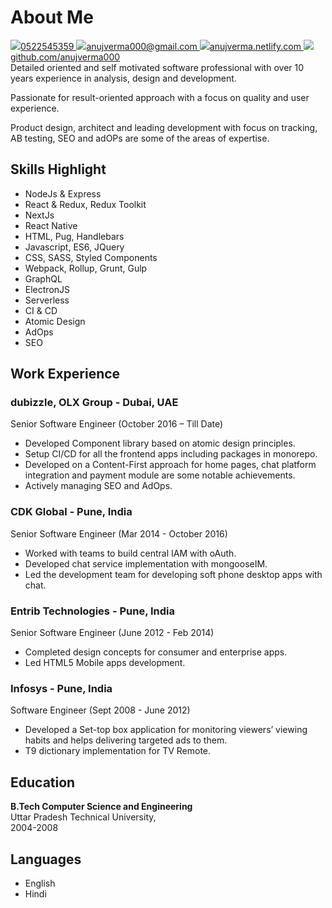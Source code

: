 
<div className={styles.Document}>

# About Me

<div className={styles.contact}>

  <a className={styles.contactItem} href="tel:+971-522545359">
    <img className={styles.contactIcon} src="images/whatsapp.png"/>0522545359
  </a>
  

  <a className={styles.contactItem} href="mailto:anujverma000@gmail.com">
    <img className={styles.contactIcon} src="images/gmail.png"/>anujverma000@gmail.com
  </a>
  

  <a className={styles.contactItem} href="https://anujverma.netlify.com/">
    <img className={styles.contactIcon} src="images/web.png"/>anujverma.netlify.com
  </a>
  

  <a className={styles.contactItem} href="https://github.com/anujverma000/">
    <img className={styles.contactIcon} src="images/github.png"/>github.com/anujverma000
  </a>
</div>
Detailed oriented and self motivated software professional with over 10 years experience
in analysis, design and development.

Passionate for result-oriented approach with a focus on quality and user experience.

Product design, architect and leading development with focus on tracking, AB testing, SEO and adOPs are some of the areas of expertise.

## Skills Highlight

- NodeJs & Express
- React & Redux, Redux Toolkit
- NextJs
- React Native
- HTML, Pug, Handlebars
- Javascript, ES6, JQuery
- CSS, SASS, Styled Components
- Webpack, Rollup, Grunt, Gulp
- GraphQL
- ElectronJS
- Serverless
- CI & CD
- Atomic Design
- AdOps
- SEO

## Work Experience

### dubizzle, OLX Group - Dubai, UAE
Senior Software Engineer (October 2016 – Till Date)

- Developed Component library based on atomic design principles.
- Setup CI/CD for all the frontend apps including packages in monorepo.
- Developed on a Content-First approach for home pages, chat platform integration and payment module are some notable achievements.
- Actively managing SEO and AdOps.

### CDK Global - Pune, India
Senior Software Engineer (Mar 2014 - October 2016)

- Worked with teams to build central IAM with oAuth.
- Developed chat service implementation with mongooseIM.
- Led the development team for developing soft phone desktop apps with chat.

### Entrib Technologies - Pune, India
Senior Software Engineer (June 2012 - Feb 2014)

- Completed design concepts for consumer and enterprise apps.
- Led HTML5 Mobile apps development.

### Infosys - Pune, India
Software Engineer (Sept 2008 - June 2012)

- Developed a Set-top box application for monitoring viewers’ viewing habits and helps delivering targeted ads to them.
- T9 dictionary implementation for TV Remote.

## Education

**B.Tech Computer Science and Engineering**  
Uttar Pradesh Technical University,  
2004-2008

## Languages

- English
- Hindi

</div>
